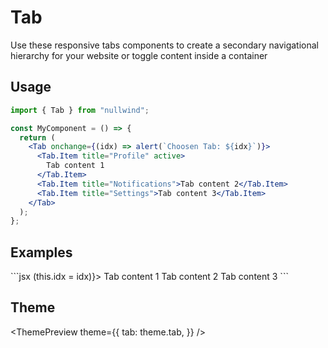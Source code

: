
<Meta
  title="Tab"
  description="These are system-generated notifications with a high degree of criticality. They should be used when the system is unstable or there is a risk of loss of data or access to resources."
/>

# Tab

Use these responsive tabs components to create a secondary navigational hierarchy for your website or toggle content inside a container

## Usage

```jsx
import { Tab } from "nullwind";

const MyComponent = () => {
  return (
    <Tab onchange={(idx) => alert(`Choosen Tab: ${idx}`)}>
      <Tab.Item title="Profile" active>
        Tab content 1
      </Tab.Item>
      <Tab.Item title="Notifications">Tab content 2</Tab.Item>
      <Tab.Item title="Settings">Tab content 3</Tab.Item>
    </Tab>
  );
};
```

## Examples

<Playground title="Default">
  <Playground.Preview>
    <Preview />
  </Playground.Preview>
  <Playground.Code>
    ```jsx
    <Tab onchange={(idx) => (this.idx = idx)}>
        <Tab.Item title="Profile" active={this.idx === 0}>
          Tab content 1
        </Tab.Item>
        <Tab.Item title="Notifications" active={this.idx === 1}>
          Tab content 2
        </Tab.Item>
        <Tab.Item title="Settings" active={this.idx === 2}>
          Tab content 3
        </Tab.Item>
      </Tab>
    ```
  </Playground.Code>
</Playground>

## Theme

<ThemePreview
  theme={{
    tab: theme.tab,
  }}
/>
